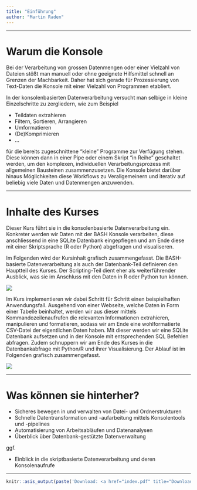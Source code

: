 ```yaml
---
title: "Einführung"
author: "Martin Raden"
---
```


---------------------------------

# Warum die Konsole

Bei der Verarbeitung von grossen Datenmengen oder einer Vielzahl von Dateien stößt man manuell oder ohne geeignete Hilfsmittel schnell an Grenzen der Machbarkeit. Daher hat sich gerade für Prozessierung von Text-Daten die Konsole mit einer Vielzahl von Programmen etabliert.

In der konsolenbasierten Datenverarbeitung versucht man selbige in kleine Einzelschritte zu zergliedern, wie zum Beispiel

-    Teildaten extrahieren
-   Filtern, Sortieren, Arrangieren
-    Umformatieren
-    (De)Komprimieren
-    ...

für die bereits zugeschnittene "kleine" Programme zur Verfügung stehen. Diese können dann in einer Pipe oder einem Skript "in Reihe" geschaltet werden, um den komplexen, individuellen Verarbeitungsprozess mit allgemeinen Bausteinen zusammenzusetzen. Die Konsole bietet darüber hinaus Möglichkeiten diese Workflows zu Verallgemeinern und iterativ auf beliebig viele Daten und Datenmengen anzuwenden.

----------------------------------

# Inhalte des Kurses

Dieser Kurs führt sie in die konsolenbasierte Datenverarbeitung ein. Konkreter werden wir Daten mit der BASH Konsole verarbeiten, diese anschliessend in eine SQLite Datenbank eingepflegen und am Ende diese mit einer Skriptsprache (R oder Python) abgefragen und visualiseren.

Im Folgenden wird der Kursinhalt grafisch zusammengefasst.
Die BASH-basierte Datenverarbeitung als auch der Datenbank-Teil definieren den Hauptteil des Kurses. Der Scripting-Teil dient eher als weiterführender Ausblick, was sie im Anschluss mit den Daten in R oder Python tun können.

![](index/BASH-Fahrplan_800_290.png)

Im Kurs implementieren wir dabei Schritt für Schritt einen beispielhaften Anwendungsfall. Ausgehend von einer Webseite, welche Daten in Form einer Tabelle beinhaltet, werden wir aus dieser mittels Kommandozeilenaufrufen die relevanten Informationen extrahieren, manipulieren und formatieren, sodass wir am Ende eine wohlformatierte CSV-Datei der eigentlichen Daten haben. Mit dieser werden wir eine SQLite Datenbank aufsetzen und in der Konsole mit entsprechenden SQL Befehlen abfragen. Zudem schnuppern wir am Ende des Kurses in die Datenbankabfrage mit Python/R und ihrer Visualisierung. Der Ablauf ist im Folgenden grafisch zusammengefasst.

![](index/BASH-Fahrplan.Bsp_800_0.png)


----------------------------------

# Was können sie hinterher?

-    Sicheres bewegen in und verwalten von Datei- und Ordnerstrukturen
-    Schnelle Datentransformation und -aufarbeitung mittels Konsolentools und -pipelines
-    Automatisierung von Arbeitsabläufen und Datenanalysen
-    Überblick über Datenbank-gestützte Datenverwaltung

ggf.

-    Einblick in die skriptbasierte Datenverarbeitung und deren Konsolenaufrufe
    


-------------------------------------------



```r
knitr::asis_output(paste('Download: <a href="index.pdf" title="Download PDF Version">PDF Version</a> dieses Tutorials. Erstellt am ',format(Sys.time(), "%d.%m.%Y"),".",sep=""))
```

